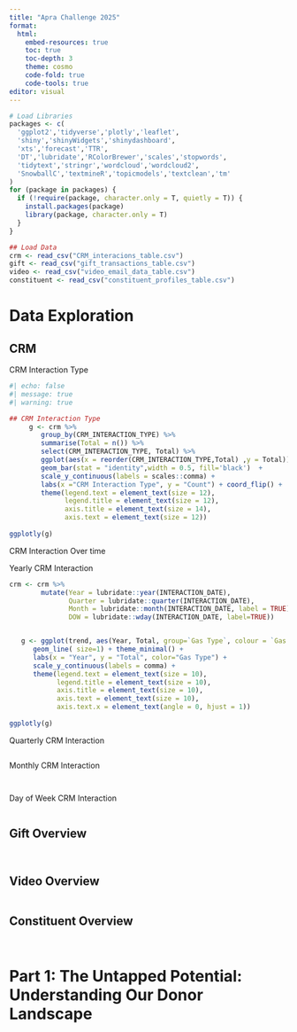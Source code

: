 ```yaml
---
title: "Apra Challenge 2025"
format:
  html:
    embed-resources: true
    toc: true
    toc-depth: 3
    theme: cosmo
    code-fold: true
    code-tools: true
editor: visual
---
```


```r
# Load Libraries
packages <- c(
  'ggplot2','tidyverse','plotly','leaflet',
  'shiny','shinyWidgets','shinydashboard',
  'xts','forecast','TTR',
  'DT','lubridate','RColorBrewer','scales','stopwords',
  'tidytext','stringr','wordcloud','wordcloud2',
  'SnowballC','textmineR','topicmodels','textclean','tm'
)
for (package in packages) { 
  if (!require(package, character.only = T, quietly = T)) {
    install.packages(package)
    library(package, character.only = T)
  }
}
```

```r
## Load Data
crm <- read_csv("CRM_interacions_table.csv")
gift <- read_csv("gift_transactions_table.csv")
video <- read_csv("video_email_data_table.csv")
constituent <- read_csv("constituent_profiles_table.csv")
```

# Data Exploration

## CRM

CRM Interaction Type

```r
#| echo: false
#| message: true
#| warning: true

## CRM Interaction Type
     g <- crm %>%
        group_by(CRM_INTERACTION_TYPE) %>%
        summarise(Total = n()) %>%
        select(CRM_INTERACTION_TYPE, Total) %>%
        ggplot(aes(x = reorder(CRM_INTERACTION_TYPE,Total) ,y = Total))  +
        geom_bar(stat = "identity",width = 0.5, fill='black')  +
        scale_y_continuous(labels = scales::comma) +
        labs(x ="CRM Interaction Type", y = "Count") + coord_flip() +
        theme(legend.text = element_text(size = 12),
              legend.title = element_text(size = 12),
              axis.title = element_text(size = 14),
              axis.text = element_text(size = 12))
      
ggplotly(g)
```

CRM Interaction Over time

Yearly CRM Interaction

```r
crm <- crm %>%
        mutate(Year = lubridate::year(INTERACTION_DATE),
               Quarter = lubridate::quarter(INTERACTION_DATE),
               Month = lubridate::month(INTERACTION_DATE, label = TRUE),
               DOW = lubridate::wday(INTERACTION_DATE, label=TRUE))


   g <- ggplot(trend, aes(Year, Total, group=`Gas Type`, colour = `Gas Type`)) + 
      geom_line( size=1) + theme_minimal() +
      labs(x = "Year", y = "Total", color="Gas Type") + 
      scale_y_continuous(labels = comma) +
      theme(legend.text = element_text(size = 10),
            legend.title = element_text(size = 10),
            axis.title = element_text(size = 10),
            axis.text = element_text(size = 10),
            axis.text.x = element_text(angle = 0, hjust = 1))
    
ggplotly(g)
```

Quarterly CRM Interaction

```r

```

Monthly CRM Interaction

```r

```

```{}
```

Day of Week CRM Interaction

```{}
```

## Gift Overview

```r

```

```r

```

## Video Overview

```r

```

## Constituent Overview

```r

```

```r

```

# Part 1: The Untapped Potential: Understanding Our Donor Landscape

```r

```
